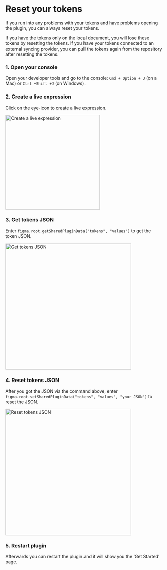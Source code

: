 # Reset your tokens
If you run into any problems with your tokens and have problems opening the plugin, you can always reset your tokens.

<Callout type="warning" emoji="⚠️">
If you have the tokens only on the local document, you will lose these tokens by resetting the tokens. If you have your tokens connected to an external syncing provider, you can pull the tokens again from the repository after resetting the tokens.
</Callout>

### 1. Open your console

Open your developer tools and go to the console: `Cmd + Option + J` (on a Mac) or `Ctrl +Shift +J` (on Windows).
 
### 2. Create a live expression

Click on the eye-icon to create a live expression.

<img src='/reset-tokens-live-expression.png' alt="Create a live expression" width="300" />

### 3. Get tokens JSON

Enter `figma.root.getSharedPluginData("tokens", "values")` to get the token JSON.

<img src='/reset-tokens-get-json.png' alt="Get tokens JSON" width="400" />

### 4. Reset tokens JSON

After you got the JSON via the command above, enter `figma.root.setSharedPluginData("tokens", "values", "your JSON")` to reset the JSON.

<img src='/reset-tokens-reset-json.png' alt="Reset tokens JSON" width="400" />

### 5. Restart plugin

Afterwards you can restart the plugin and it will show you the ‘Get Started’ page.
